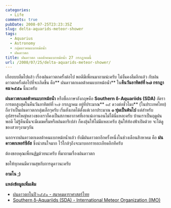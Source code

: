 ```yaml
---
categories:
  - Life
comments: true
pubDate: 2008-07-25T23:23:35Z
slug: delta-aquarids-meteor-shower
tags:
  - Aquarius
  - Astronomy
  - กลุ่มดาวคนแบกหม้อน้ำ
  - ฝนดาวตก
title: ฝนดาวตก เดลต้าคนแบกหม้อน้ำ 27 กรกฏาคมนี้
url: /2008/07/25/delta-aquarids-meteor-shower/
---
```


เกือบบบลืมไปแล้ว เรื่องฝนดาวตกครั้งต่อไป พอดีมีเพื่อนมาถามน่ะครับ ไม่งั้นคงลืมอีกแล้ว กับฝนดาวตกครั้งต่อไปที่จะเกิดขึ้น คือ** ฝนดาวตกเดลต้าคนแบกหม้อน้ำ** ใน**คืนวันอาทิตย์ที่ ๒๗ กรกฏาคม ๒๕๕๑** นี้นะครับ

**ฝนดาวตกเดลต้าคนแบกหม้อน้ำ** หรือชื่อภาษาอังกฤษคือ **Southern δ-Aquariids (SDA)** อัตราการตกสูงสุดในคืนวันอาทิตย์ที่ ๒๗ กรกฏาคม อยู่ที่ประมาณ** ๑๕ ดวงต่อชั่วโมง** (ในประเทศไทย) ถือว่าเป็นฝนดาวตกกลุ่มเล็กๆครับ เริ่มสังเกตได้ตั้งแต่เวลาประมาณ **๓ ทุ่มเป็นต้นไป** แต่สำหรับอุปสรรคใหญ่หลวงของเราก็คงเป็นสภาพอากาศที่เอาแน่เอานอนไม่ได้นี่แหละครับ บ้านเราเป็นฤดูฝนพอดี ไม่รู้คืนนั้นจะมีเมฆครึ้มหรือฝนตกรึเปล่า ก็คงลุ้นให้ไม่มีแหละครับ ลุ้นให้ท้องฟ้าเปิดด้วย จะได้ดูของสวยๆงามๆกัน

นอกจากฝนดาวตกเดลต้าคนแบกหม้อน้ำแล้ว ยังมีฝนดาวตกอีกครั้งหนึ่งในช่วงเดือนสิงหาคม คือ **ฝนดาวตกเพอร์ซิอัส** ซึ่งน่าสนใจมาก ไว้ใกล้ๆถึงจะมาบอกรายละเอียดอีกทีครับ

ต้องขอบคุณเพื่อน[ส้ม](http://spongiizom.spaces.live.com/)ด้วยนะครับ ที่มาถามเรื่องฝนดาวตก

ขอให้ทุกคนมีความสุขกับการดูดาวนะครับ

**อามโน
;)**

**แหล่งข้อมูลเพิ่มเติม**

- [ฝนดาวตกในปี ๒๕๕๑ - สมาคมดาราศาสตร์ไทย](http://thaiastro.nectec.or.th/skyevnt/meteors/2008meteors.html)
- [Southern δ-Aquariids (SDA) - International Meteor Organization (IMO)](http://www.imo.net/calendar/2008#sda)
